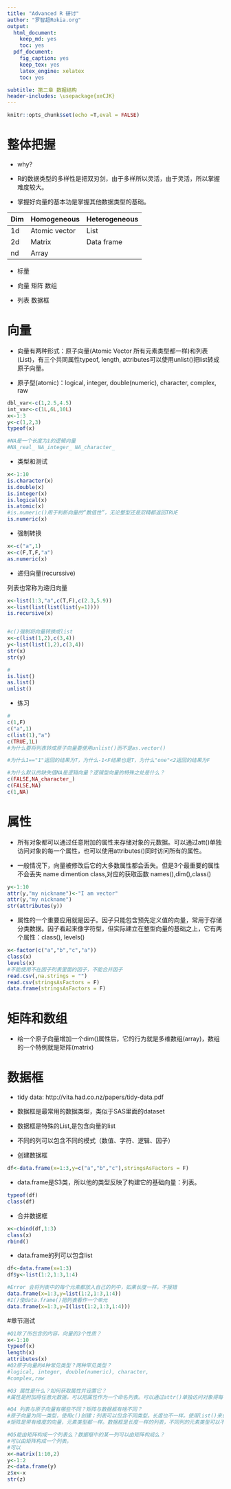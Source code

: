 ```yaml
---
title: "Advanced R 研讨"
author: "罗智超Rokia.org"
output:
  html_document:
    keep_md: yes
    toc: yes
  pdf_document:
    fig_caption: yes
    keep_tex: yes
    latex_engine: xelatex
    toc: yes

subtitle: 第二章 数据结构
header-includes: \usepackage{xeCJK}
---
```


```r
knitr::opts_chunk$set(echo =T,eval = FALSE)
```


# 整体把握

- why?

- R的数据类型的多样性是把双刃剑，由于多样所以灵活，由于灵活，所以掌握难度较大。

- 掌握好向量的基本功是掌握其他数据类型的基础。

Dim | Homogeneous | Heterogeneous
----|------|------
1d | Atomic vector | List
2d | Matrix | Data frame
nd | Array



- 标量

- 向量 矩阵 数组

- 列表 数据框


# 向量

- 向量有两种形式：原子向量(Atomic Vector 所有元素类型都一样)和列表(List)，有三个共同属性typeof, length, attributes可以使用unlist()把list转成原子向量。

- 原子型(atomic)：logical, integer, double(numeric), character, complex, raw

```r
dbl_var<-c(1,2.5,4.5)
int_var<-c(1L,6L,10L)
x<-1:3
y<-c(1,2,3)
typeof(x)

#NA是一个长度为1的逻辑向量
#NA_real_ NA_integer_ NA_character_

```

- 类型和测试

```r
x<-1:10
is.character(x)
is.double(x)
is.integer(x)
is.logical(x)
is.atomic(x)
#is.numeric()用于判断向量的“数值性”，无论整型还是双精都返回TRUE
is.numeric(x)
```

- 强制转换

```r
x<-c("a",1)
x<-c(F,T,F,"a")
as.numeric(x)
```

- 递归向量(recurssive)

列表也常称为递归向量
```r
x<-list(1:3,"a",c(T,F),c(2.3,5.9))
x<-list(list(list(list(y=1))))
is.recursive(x)


#c()强制将向量转换成list
x<-c(list(1,2),c(3,4))
y<-list(list(1,2),c(3,4))
str(x)
str(y)

#
is.list()
as.list()
unlist()

```

- 练习
```r
#
c(1,F)
c("a",1)
c(list(1),"a")
c(TRUE,1L)
#为什么要将列表转成原子向量要使用unlist()而不是as.vector()

#为什么1=="1"返回的结果为T，为什么-1<F结果也是T，为什么"one"<2返回的结果为F

#为什么默认的缺失值NA是逻辑向量？逻辑型向量的特殊之处是什么？
c(FALSE,NA_character_)
c(FALSE,NA)
c(1,NA)
```

# 属性

- 所有对象都可以通过任意附加的属性来存储对象的元数据。可以通过att()单独访问对象的每一个属性，也可以使用attributes()同时访问所有的属性。

- 一般情况下，向量被修改后它的大多数属性都会丢失。但是3个最重要的属性不会丢失 name dimention class,对应的获取函数 names(),dim(),class()

```r
y<-1:10
attr(y,"my nickname")<-"I am vector"
attr(y,"my nickname")
str(attributes(y))
```


- 属性的一个重要应用就是因子。因子只能包含预先定义值的向量，常用于存储分类数据。因子看起来像字符型，但实际建立在整型向量的基础之上，它有两个属性：class(), levels()

```r
x<-factor(c("a","b","c","a"))
class(x)
levels(x)
#不能使用不在因子列表里面的因子，不能合并因子
read.csv(,na.strings = "")
read.csv(stringsAsFactors = F)
data.frame(stringsAsFactors = F)

```


# 矩阵和数组

- 给一个原子向量增加一个dim()属性后，它的行为就是多维数组(array)，数组的一个特例就是矩阵(matrix)

# 数据框

- tidy data: http://vita.had.co.nz/papers/tidy-data.pdf

- 数据框是最常用的数据类型，类似于SAS里面的dataset

- 数据框是特殊的List,是包含向量的list

- 不同的列可以包含不同的模式（数值、字符、逻辑、因子）

- 创建数据框


```r
df<-data.frame(x=1:3,y=c("a","b","c"),stringsAsFactors = F)

```

- data.frame是S3类，所以他的类型反映了构建它的基础向量：列表。
```r
typeof(df)
class(df)
```

- 合并数据框

```r
x<-cbind(df,1:3)
class(x)
rbind()

```

- data.frame的列可以包含list

```r
df<-data.frame(x=1:3)
df$y<-list(1:2,1:3,1:4)

#Error 会将列表中的每个元素都放入自己的列中，如果长度一样，不报错
data.frame(x=1:3,y=list(1:2,1:3,1:4))
#I()使data.frame()把列表看作一个单元
data.frame(x=1:3,y=I(list(1:2,1:3,1:4)))

```

#章节测试

```r
#Q1除了所包含的内容，向量的3个性质？
x<-1:10
typeof(x)
length(x)
attributes(x)
#Q2原子向量的4种常见类型？两种罕见类型？
#logical, integer, double(numeric), character, 
#complex,raw

#Q3 属性是什么？如何获取属性并设置它？
#属性是附加得任意元数据，可以把属性作为一个命名列表。可以通过attr()单独访问对象得每一个属性，也可以使用attributes()同时访问所有的属性。

#Q4 列表与原子向量有哪些不同？矩阵与数据框有啥不同？
#原子向量为同一类型，使用c()创建；列表可以包含不同类型。长度也不一样。使用list()来创建
#矩阵是带有维度的向量，元素类型都一样。数据框是长度一样的列表，不同列的元素类型可以不一样

#Q5能由矩阵构成一个列表么？数据框中的某一列可以由矩阵构成么？
#可以由矩阵构成一个列表。
#可以
x<-matrix(1:10,2)
y<-1:2
z<-data.frame(y)
z$x<-x
str(z)


```


